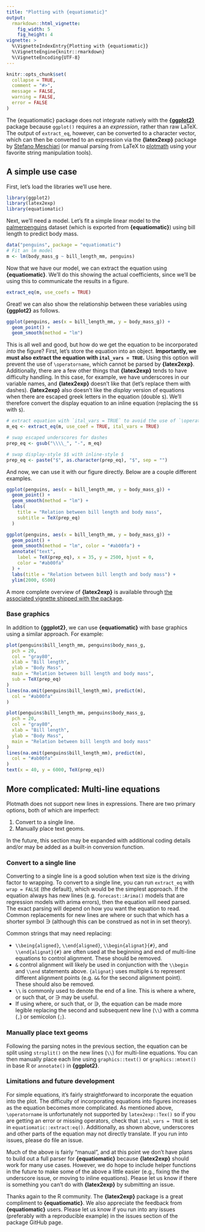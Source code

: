 ```yaml
---
title: "Plotting with {equatiomatic}"
output: 
  rmarkdown::html_vignette:
    fig_width: 5
    fig_height: 4
vignette: >
  %\VignetteIndexEntry{Plotting with {equatiomatic}}
  %\VignetteEngine{knitr::rmarkdown}
  %\VignetteEncoding{UTF-8}
---
```


```r
knitr::opts_chunk$set(
  collapse = TRUE,
  comment = "#>",
  message = FALSE,
  warning = FALSE,
  error = FALSE
)
```

The {equatiomatic} package does not integrate natively with the  [**{ggplot2}**](https://ggplot2.tidyverse.org/) package because `ggplot()` requires a an *expression*, rather than raw LaTeX. The output of `extract_eq`, however, can be converted to a character vector, which can then be converted to an expression via the **{latex2exp}** package  by [Stefano Meschiari](https://cran.r-project.org/package=latex2exp) (or manual parsing from LaTeX to [plotmath](https://stat.ethz.ch/R-manual/R-devel/library/grDevices/html/plotmath.html) using your favorite string manipulation tools).

## A simple use case
First, let's load the libraries we'll use here.

```r
library(ggplot2)
library(latex2exp)
library(equatiomatic)
```

Next, we'll need a model. Let's fit a simple linear model to the [palmerpenguins](https://allisonhorst.github.io/palmerpenguins/) dataset (which is exported from **{equatiomatic}**) using bill length to predict body mass. 

```r
data("penguins", package = "equatiomatic")
# Fit an lm model
m <- lm(body_mass_g ~ bill_length_mm, penguins)
```

Now that we have our model, we can extract the equation using **{equatiomatic}**. We'll do this showing the actual coefficients, since we'll be using this to communicate the results in a figure.

```r
extract_eq(m, use_coefs = TRUE)
```

Great! we can also show the relationship between these variables using **{ggplot2}** as follows.

```r
ggplot(penguins, aes(x = bill_length_mm, y = body_mass_g)) +
  geom_point() +
  geom_smooth(method = "lm")
```

This is all well and good, but how do we get the equation to be incorporated *into* the figure? First, let's store the equation into an object. **Importantly, we must also extract the equation with `ital_vars = TRUE`.** Using this option will prevent the use of `\operatorname`, which cannot be parsed by **{latex2exp}**. Additionally, there are a few other things that **{latex2exp}** tends to have difficulty handling. In this case, for example, we have underscores in our variable names, and **{latex2exp}** doesn't like that (let's replace them with dashes). **{latex2exp}** also doesn't like the *display* version of equations when there are escaped greek letters in the equation (double `$`). We'll therefore convert the display equation to an inline equation (replacing the `$$` with `$`).

```r
# extract equation with `ital_vars = TRUE` to avoid the use of `\operatorname`
m_eq <- extract_eq(m, use_coef = TRUE, ital_vars = TRUE)

# swap escaped underscores for dashes
prep_eq <- gsub("\\\\_", "-", m_eq)

# swap display-style $$ with inline-style $
prep_eq <- paste("$", as.character(prep_eq), "$", sep = "")
```

And now, we can use it with our figure directly. Below are a couple different examples.

```r
ggplot(penguins, aes(x = bill_length_mm, y = body_mass_g)) +
  geom_point() +
  geom_smooth(method = "lm") +
  labs(
    title = "Relation between bill length and body mass",
    subtitle = TeX(prep_eq)
  )
```


```r
ggplot(penguins, aes(x = bill_length_mm, y = body_mass_g)) +
  geom_point() +
  geom_smooth(method = "lm", color = "#ab00fa") +
  annotate("text",
    label = TeX(prep_eq), x = 35, y = 2500, hjust = 0,
    color = "#ab00fa"
  ) +
  labs(title = "Relation between bill length and body mass") +
  ylim(2000, 6500)
```

A more complete overview of **{latex2exp}** is available through [the associated vignette shipped with the package](https://cran.r-project.org/package=latex2exp). 


### Base graphics

In addition to **{ggplot2}**, we can use **{equatiomatic}** with base graphics using a similar approach. For example:

```r
plot(penguins$bill_length_mm, penguins$body_mass_g,
  pch = 20,
  col = "gray80",
  xlab = "Bill length",
  ylab = "Body Mass",
  main = "Relation between bill length and body mass",
  sub = TeX(prep_eq)
)
lines(na.omit(penguins$bill_length_mm), predict(m),
  col = "#ab00fa"
)
```

```r
plot(penguins$bill_length_mm, penguins$body_mass_g,
  pch = 20,
  col = "gray80",
  xlab = "Bill length",
  ylab = "Body Mass",
  main = "Relation between bill length and body mass"
)
lines(na.omit(penguins$bill_length_mm), predict(m),
  col = "#ab00fa"
)
text(x = 40, y = 6000, TeX(prep_eq))
```

## More complicated: Multi-line equations

Plotmath does not support new lines in expressions. There are two primary options, both of which are imperfect:

1. Convert to a single line.
2. Manually place text geoms.

In the future, this section may be expanded with additional coding details and/or may be added as a built-in conversion function.

### Convert to a single line

Converting to a single line is a good solution when text size is the driving factor to wrapping. To convert to a single line, you can run `extract_eq` with `wrap = FALSE` (the default), which would be the simplest approach. If the equation always has new lines (e.g. `forecast::Arima()` models that are regression models with arima errors), then the equation will need parsed. The exact parsing will depend on how you want the equation to read. Common replacements for new lines are $\text{where}$ or $\text{such that}$ which has a shorter symbol $\owns$ (although this can be construed as $\text{not in}$ in set theory).

Common strings that may need replacing:

- `\\being{aligned}`, `\\end{aligned}`, `\\begin{alignat}{#}`, and `\\end{alignat}{#}` are often used at the beginning and end of multi-line equations to control alignment. These should be removed.
- `&` control alignment will likely be used in conjunction with the `\\begin` and `\\end` statements above. `{alignat}` uses multiple `&` to represent different alignment points (e.g. `&&` for the second alignment point). These should also be removed.
- `\\` is commonly used to denote the end of a line. This is where a $\text{where}$, or $\text{such that}$, or $\owns$ may be useful.
- If using $\text{where}$, or $\text{such that}$, or $\owns$, the equation can be made more legible replacing the second and subsequent new line (`\\`) with a comma (`,`) or semicolon (`;`).

### Manually place text geoms

Following the parsing notes in the previous section, the equation can be split using `strsplit()` on the new lines (`\\`) for multi-line equations. You can then manually place each line using `graphics::text()` or `graphics::mtext()` in base R or `annotate()` in **{ggplot2}**.

### Limitations and future development
For simple equations, it's fairly straightforward to incorporate the equation into the plot. The difficulty of incorporating equations into figures increases as the equation becomes more complicated. As mentioned above, `\operatorname` is unfortunately not supported by `latex2exp::Tex()` so if you are getting an error or missing operators, check that `ital_vars = TRUE` is set in `equatiomatic::extract:eq()`. Additionally, as shown above, underscores and other parts of the equation may not directly translate. If you run into issues, please do file an issue. 

Much of the above is fairly "manual", and at this point we don't have plans to build out a full parser for **{equatiomatic}** because **{latex2exp}** should work for many use cases. However, we do hope to include helper functions in the future to make some of the above a little easier (e.g., fixing the the underscore issue, or moving to inline equations). Please let us know if there is something you can't do with **{latex2exp}** by submitting an issue.

Thanks again to the R community. The **{latex2exp}** package is a great compliment to **{equatiomatic}**. We also appreciate the feedback from **{equatiomatic}** users. Please let us know if you run into any issues (preferably with a reproducible example) in the issues section of the package GitHub page. 
